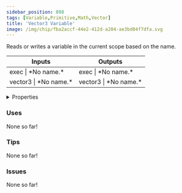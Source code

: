 ```yaml
---
sidebar_position: 898
tags: [Variable,Primitive,Math,Vector]
title: 'Vector3 Variable'
image: /img/chip/fba2accf-44e2-412d-a204-ae3bd04f7dfa.svg
---
```


Reads or writes a variable in the current scope based on the name.



<IChip uuid="fba2accf-44e2-412d-a204-ae3bd04f7dfa"/>

<table><thead><tr><th>Inputs</th><th>Outputs</th></tr></thead><tbody><tr><td>exec | *No name.*</td><td>exec | *No name.*</td></tr><tr><td>vector3 | *No name.*</td><td>vector3 | *No name.*</td></tr></tbody></table>

<details>
  <summary>Properties</summary>
  <div>
    <div>
    <table>
      <tbody>
        <tr>
          <td>Is beta required?</td>
          <td>No</td>
        </tr>
        <tr>
          <td>Is chip a trolling risk?</td>
          <td>No</td>
        </tr>
        <tr>
          <td>Is chip a role assignment risk?</td>
          <td>No</td>
        </tr>
        <tr>
          <td>Chip UUID</td>
          <td>fba2accf-44e2-412d-a204-ae3bd04f7dfa</td>
        </tr>
        <tr>
          <td>Room availability</td>
          <td>Available everywhere</td>
        </tr>
      </tbody>
    </table>
    </div>
  </div>
</details>

### Uses

None so far!

### Tips

None so far!

### Issues

None so far!